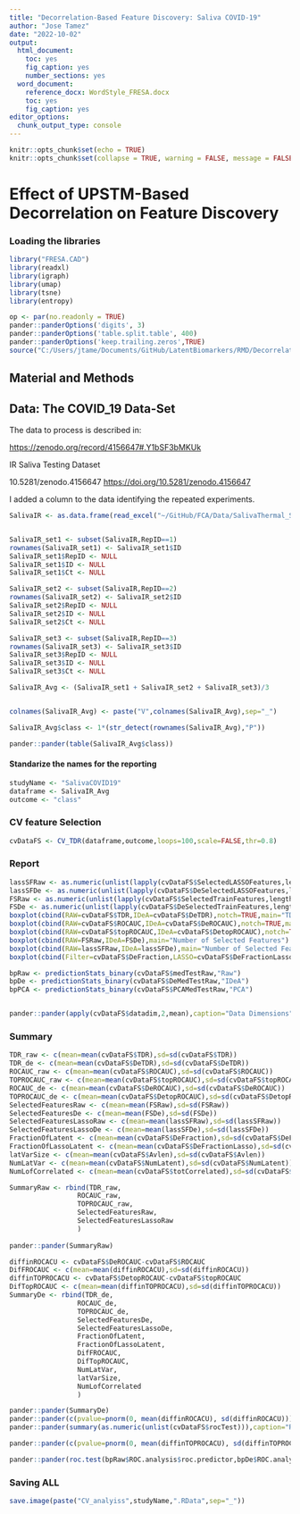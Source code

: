 ```yaml
---
title: "Decorrelation-Based Feature Discovery: Saliva COVID-19"
author: "Jose Tamez"
date: "2022-10-02"
output:
  html_document: 
    toc: yes
    fig_caption: yes
    number_sections: yes
  word_document: 
    reference_docx: WordStyle_FRESA.docx
    toc: yes
    fig_caption: yes
editor_options:
  chunk_output_type: console
---
```


```r
knitr::opts_chunk$set(echo = TRUE)
knitr::opts_chunk$set(collapse = TRUE, warning = FALSE, message = FALSE,comment = "#>")

```

# Effect of UPSTM-Based Decorrelation on Feature Discovery


### Loading the libraries

```r
library("FRESA.CAD")
library(readxl)
library(igraph)
library(umap)
library(tsne)
library(entropy)

op <- par(no.readonly = TRUE)
pander::panderOptions('digits', 3)
pander::panderOptions('table.split.table', 400)
pander::panderOptions('keep.trailing.zeros',TRUE)
source("C:/Users/jtame/Documents/GitHub/LatentBiomarkers/RMD/DecorrelationCV.R")

```


## Material and Methods


## Data: The COVID_19 Data-Set

The data to process is described in:

<https://zenodo.org/record/4156647#.Y1bSF3bMKUk>


IR Saliva Testing Dataset


10.5281/zenodo.4156647
<https://doi.org/10.5281/zenodo.4156647>


I added a column to the data identifying the repeated experiments.

```r

SalivaIR <- as.data.frame(read_excel("~/GitHub/FCA/Data/SalivaThermal_Source_Data_2.xlsx"))


SalivaIR_set1 <- subset(SalivaIR,RepID==1)
rownames(SalivaIR_set1) <- SalivaIR_set1$ID
SalivaIR_set1$RepID <- NULL
SalivaIR_set1$ID <- NULL
SalivaIR_set1$Ct <- NULL

SalivaIR_set2 <- subset(SalivaIR,RepID==2)
rownames(SalivaIR_set2) <- SalivaIR_set2$ID
SalivaIR_set2$RepID <- NULL
SalivaIR_set2$ID <- NULL
SalivaIR_set2$Ct <- NULL

SalivaIR_set3 <- subset(SalivaIR,RepID==3)
rownames(SalivaIR_set3) <- SalivaIR_set3$ID
SalivaIR_set3$RepID <- NULL
SalivaIR_set3$ID <- NULL
SalivaIR_set3$Ct <- NULL

SalivaIR_Avg <- (SalivaIR_set1 + SalivaIR_set2 + SalivaIR_set3)/3


colnames(SalivaIR_Avg) <- paste("V",colnames(SalivaIR_Avg),sep="_")

SalivaIR_Avg$class <- 1*(str_detect(rownames(SalivaIR_Avg),"P"))

pander::pander(table(SalivaIR_Avg$class))

```

#### Standarize the names for the reporting

```r
studyName <- "SalivaCOVID19"
dataframe <- SalivaIR_Avg
outcome <- "class"


```

### CV feature Selection
```r

cvDataFS <- CV_TDR(dataframe,outcome,loops=100,scale=FALSE,thr=0.8)

```

### Report
```r

lassSFRaw <- as.numeric(unlist(lapply(cvDataFS$SelectedLASSOFeatures,length)))
lassSFDe <- as.numeric(unlist(lapply(cvDataFS$DeSelectedLASSOFeatures,length)))
FSRaw <- as.numeric(unlist(lapply(cvDataFS$SelectedTrainFeatures,length)))
FSDe <- as.numeric(unlist(lapply(cvDataFS$DeSelectedTrainFeatures,length)))
boxplot(cbind(RAW=cvDataFS$TDR,IDeA=cvDataFS$DeTDR),notch=TRUE,main="TDR")
boxplot(cbind(RAW=cvDataFS$ROCAUC,IDeA=cvDataFS$DeROCAUC),notch=TRUE,main="ROC AUC")
boxplot(cbind(RAW=cvDataFS$topROCAUC,IDeA=cvDataFS$DetopROCAUC),notch=TRUE,main="Top Feature: ROC AUC")
boxplot(cbind(RAW=FSRaw,IDeA=FSDe),main="Number of Selected Features")
boxplot(cbind(RAW=lassSFRaw,IDeA=lassSFDe),main="Number of Selected Features by LASSO Min")
boxplot(cbind(Filter=cvDataFS$DeFraction,LASSO=cvDataFS$DeFractionLasso),main="Fraction of Latent Variables")

bpRaw <- predictionStats_binary(cvDataFS$medTestRaw,"Raw")
bpDe <- predictionStats_binary(cvDataFS$DeMedTestRaw,"IDeA")
bpPCA <- predictionStats_binary(cvDataFS$PCAMedTestRaw,"PCA")


pander::pander(apply(cvDataFS$datadim,2,mean),caption="Data Dimensions")

```


### Summary
```r
TDR_raw <- c(mean=mean(cvDataFS$TDR),sd=sd(cvDataFS$TDR))
TDR_de <- c(mean=mean(cvDataFS$DeTDR),sd=sd(cvDataFS$DeTDR))
ROCAUC_raw <- c(mean=mean(cvDataFS$ROCAUC),sd=sd(cvDataFS$ROCAUC))
TOPROCAUC_raw <- c(mean=mean(cvDataFS$topROCAUC),sd=sd(cvDataFS$topROCAUC))
ROCAUC_de <- c(mean=mean(cvDataFS$DeROCAUC),sd=sd(cvDataFS$DeROCAUC))
TOPROCAUC_de <- c(mean=mean(cvDataFS$DetopROCAUC),sd=sd(cvDataFS$DetopROCAUC))
SelectedFeaturesRaw <- c(mean=mean(FSRaw),sd=sd(FSRaw))
SelectedFeaturesDe <- c(mean=mean(FSDe),sd=sd(FSDe))
SelectedFeaturesLassoRaw <- c(mean=mean(lassSFRaw),sd=sd(lassSFRaw))
SelectedFeaturesLassoDe <- c(mean=mean(lassSFDe),sd=sd(lassSFDe))
FractionOfLatent <- c(mean=mean(cvDataFS$DeFraction),sd=sd(cvDataFS$DeFraction))
FractionOfLassoLatent <- c(mean=mean(cvDataFS$DeFractionLasso),sd=sd(cvDataFS$DeFractionLasso))
latVarSize <- c(mean=mean(cvDataFS$Avlen),sd=sd(cvDataFS$Avlen))
NumLatVar <- c(mean=mean(cvDataFS$NumLatent),sd=sd(cvDataFS$NumLatent))
NumLofCorrelated <- c(mean=mean(cvDataFS$totCorrelated),sd=sd(cvDataFS$totCorrelated))

SummaryRaw <- rbind(TDR_raw,
                 ROCAUC_raw,
                 TOPROCAUC_raw,
                 SelectedFeaturesRaw,
                 SelectedFeaturesLassoRaw
                 )
                
pander::pander(SummaryRaw)                 

diffinROCACU <- cvDataFS$DeROCAUC-cvDataFS$ROCAUC
DifFROCAUC <- c(mean=mean(diffinROCACU),sd=sd(diffinROCACU))
diffinTOPROCACU <- cvDataFS$DetopROCAUC-cvDataFS$topROCAUC
DifTopROCAUC <- c(mean=mean(diffinTOPROCACU),sd=sd(diffinTOPROCACU))
SummaryDe <- rbind(TDR_de,
                 ROCAUC_de,
                 TOPROCAUC_de,
                 SelectedFeaturesDe,
                 SelectedFeaturesLassoDe,
                 FractionOfLatent,
                 FractionOfLassoLatent,
                 DifFROCAUC,
                 DifTopROCAUC,
                 NumLatVar,
                 latVarSize,
                 NumLofCorrelated
                 )

pander::pander(SummaryDe)
pander::pander(c(pvalue=pnorm(0, mean(diffinROCACU), sd(diffinROCACU))),caption="ROC Diff, p.value")
pander::pander(summary(as.numeric(unlist(cvDataFS$rocTest))),caption="ROC p.values")

pander::pander(c(pvalue=pnorm(0, mean(diffinTOPROCACU), sd(diffinTOPROCACU))),caption="TOP ROC Diff, p.value")

pander::pander(roc.test(bpRaw$ROC.analysis$roc.predictor,bpDe$ROC.analysis$roc.predictor))


```

### Saving ALL

```r
save.image(paste("CV_analyiss",studyName,".RData",sep="_"))

```

